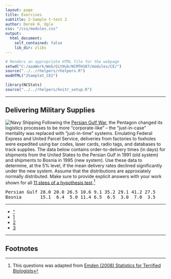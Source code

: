 ```yaml
---
layout: page
title: Exercises
subtitle: 2-Sample t-test 2
author: Derek H. Ogle
css: "/css/modules.css"
output:
  html_document:
    self_contained: false
    lib_dir: zlibs
---
```


```r
# Renders an appropriate HTML file for the webpage
setwd("C:/aaaWork/Web/GitHub/NCMTH107/modules/CE/")
source("../../rhelpers/rhelpers.R")
modHTML("2Samplet_CE2")
```

```r
library(NCStats)
source("../../rhelpers/knitr_setup.R")
```

----

## Delivering Military Supplies
<img src="http://derekogle.com/NCMTH107/modules/CE/zimgs/navy-shipping.jpg" alt="Navy Shipping" class="img-right">
Following the [Persian Gulf War](https://en.wikipedia.org/wiki/Gulf_War), the Pentagon changed its logistics processes to be more "corporate-like" -- the "just-in-case" mentality was replaced with "just-in-time" systems. Emulating Federal Express and United Parcel Service, deliveries from factories to foxholes were expedited using bar codes, laser cards, radio tags, and databases to track supplies. The data below contains order-to-delivery times (in days) for shipments from the United States to the Persian Gulf in 1991 (old system) and shipments to Bosnia in 1995 (new system). Use these data to determine, at the 5% level, if the mean delivery rates declined significantly under the new system. Assume that the distributions are approxiately normally distributed. Make sure to provide explicit answers with your work shown for all [11 steps of a hypothesis test](../11-steps).[^2]

<pre>
Persian Gulf 28.0 20.0 26.5 10.6 9.1 35.2 29.1 41.2 27.5
Bosnia       15.1  6.4  5.0 11.4 6.5  6.5  3.0  7.0  3.5
</pre>

----

<div class="text-center">
<ul class="pagination pagination-lg">
  <li><a href="../2Samplet.html">^</a></li>
  <li><a href="2Samplet_CE1.html">1</a></li>
  <li class="active"><a href="#">2</a></li>
  <li><a href="2Samplet_CE3.html">3</a></li>
</ul>
</div>

----

## Footnotes

[^2]: This questions was adapted from [Emden (2008) Statistics for Terrified Biologists](http://www.wiley.com/WileyCDA/WileyTitle/productCd-1405149566.html)
